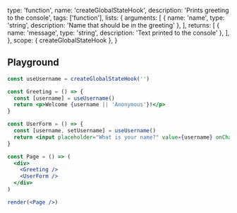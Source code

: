 
  type: 'function',
  name: 'createGlobalStateHook',
  description: 'Prints greeting to the console',
  tags: ['function'],
  lists: {
    arguments: [
      { name: 'name', type: 'string', description: 'Name that should be in the greeting' },
    ],
    returns: [
      { name: 'message', type: 'string', description: 'Text printed to the console' },
    ],
  },
  scope: { createGlobalStateHook },
}

## Playground

```jsx live render
const useUsername = createGlobalStateHook('')

const Greeting = () => {
  const [username] = useUsername()
  return <p>Welcome {username || 'Anonymous'}!</p>
}

const UserForm = () => {
  const [username, setUsername] = useUsername()
  return <input placeholder="What is your name?" value={username} onChange={e => setUsername(e.target.value)} />
}

const Page = () => (
  <div>
    <Greeting />
    <UserForm />
  </div>
)

render(<Page />)
```
